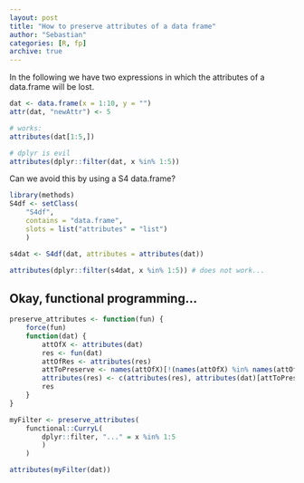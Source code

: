 ```yaml
---
layout: post
title: "How to preserve attributes of a data frame"
author: "Sebastian"
categories: [R, fp]
archive: true
---
```


In the following we have two expressions in which the attributes of a data.frame will be lost.

```r
dat <- data.frame(x = 1:10, y = "")
attr(dat, "newAttr") <- 5

# works:
attributes(dat[1:5,])

# dplyr is evil
attributes(dplyr::filter(dat, x %in% 1:5))

```


Can we avoid this by using a S4 data.frame?

```r
library(methods)
S4df <- setClass(
    "S4df",
    contains = "data.frame",
    slots = list("attributes" = "list")
    )

s4dat <- S4df(dat, attributes = attributes(dat))

attributes(dplyr::filter(s4dat, x %in% 1:5)) # does not work...

```


## Okay, functional programming...

```r

preserve_attributes <- function(fun) {
    force(fun)
    function(dat) {
        attOfX <- attributes(dat)
        res <- fun(dat)
        attOfRes <- attributes(res)
        attToPreserve <- names(attOfX)[!(names(attOfX) %in% names(attOfRes))]
        attributes(res) <- c(attributes(res), attributes(dat)[attToPreserve])
        res
    }
}

myFilter <- preserve_attributes(
    functional::CurryL(
        dplyr::filter, "..." = x %in% 1:5
        )
    )

attributes(myFilter(dat))

```

